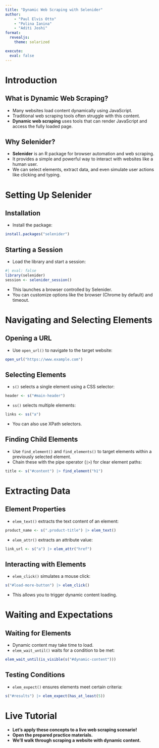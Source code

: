 ```yaml
---
title: "Dynamic Web Scraping with Selenider"
author: 
    - "Paul Elvis Otto"
    - "Polina Ianina"
    - "Aditi Joshi"
format: 
  revealjs:
    theme: solarized

execute: 
  eval: false
---
```


# Introduction

## What is Dynamic Web Scraping?

*   Many websites load content dynamically using JavaScript.
*   Traditional web scraping tools often struggle with this content.
*   **Dynamic web scraping** uses tools that can render JavaScript and access the fully loaded page.

## Why Selenider?

*   **Selenider** is an R package for browser automation and web scraping.
*   It provides a simple and powerful way to interact with websites like a human user.
*   We can select elements, extract data, and even simulate user actions like clicking and typing.

# Setting Up Selenider

## Installation

*   Install the package:

```r
install.packages("selenider")
```

## Starting a Session

*   Load the library and start a session:

```r
#| eval: false
library(selenider)
session <- selenider_session()
```

*   This launches a browser controlled by Selenider.
*   You can customize options like the browser (Chrome by default) and timeout.

# Navigating and Selecting Elements

## Opening a URL

*   Use `open_url()` to navigate to the target website:

```r
open_url("https://www.example.com")
```

## Selecting Elements

*   `s()` selects a single element using a CSS selector:

```r
header <- s("#main-header")
```

*   `ss()` selects multiple elements:

```r
links <- ss("a")
```

*   You can also use XPath selectors.

## Finding Child Elements

*   Use `find_element()` and `find_elements()` to target elements within a previously selected element.
*   Chain these with the pipe operator (`|>`) for clear element paths:

```r
title <- s("#content") |> find_element("h1")
```

# Extracting Data

## Element Properties

*   `elem_text()` extracts the text content of an element:

```r
product_name <- s(".product-title") |> elem_text()
```

*   `elem_attr()` extracts an attribute value:

```r
link_url <- s("a") |> elem_attr("href")
```

## Interacting with Elements

*   `elem_click()` simulates a mouse click:

```r
s("#load-more-button") |> elem_click()
```

*   This allows you to trigger dynamic content loading.

# Waiting and Expectations

## Waiting for Elements

*   Dynamic content may take time to load.
*   `elem_wait_until()` waits for a condition to be met:

```r
elem_wait_until(is_visible(s("#dynamic-content")))
```

## Testing Conditions

*   `elem_expect()` ensures elements meet certain criteria:

```r
s("#results") |> elem_expect(has_at_least(5))
```

# Live Tutorial

*   **Let's apply these concepts to a live web scraping scenario!**
*   **Open the prepared practice materials.**
*   **We'll walk through scraping a website with dynamic content.**

 
